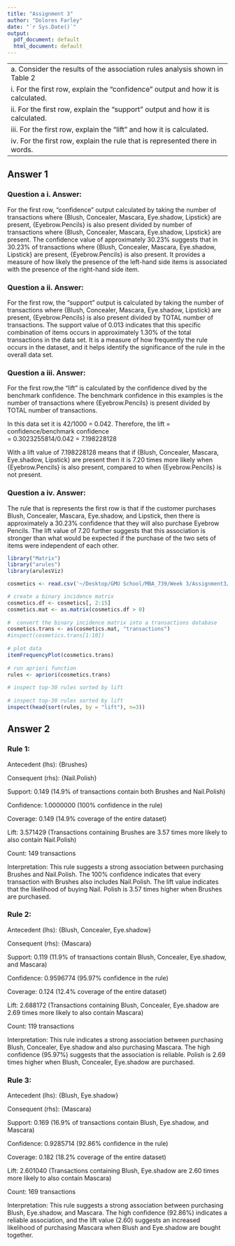 ```yaml
---
title: "Assignment 3"
author: "Dolores Farley"
date: "`r Sys.Date()`"
output:
  pdf_document: default
  html_document: default
---
```

---
a. Consider the results of the association rules analysis shown in Table 2
i. For the first row, explain the “confidence” output and how it is calculated.
ii. For the first row, explain the “support” output and how it is calculated.
iii. For the first row, explain the “lift” and how it is calculated.
iv. For the first row, explain the rule that is represented there in words.
---
## Answer 1

### Question a i. Answer:
For the first row, “confidence” output calculated by taking the number of transactions where {Blush, Concealer, Mascara, Eye.shadow, Lipstick} are present, {Eyebrow.Pencils} is also present divided by number of transactions where {Blush, Concealer, Mascara, Eye.shadow, Lipstick} are present. The confidence value of approximately 30.23% suggests that in 30.23% of transactions where {Blush, Concealer, Mascara, Eye.shadow, Lipstick} are present, {Eyebrow.Pencils} is also present. It provides a measure of how likely the presence of the left-hand side items is associated with the presence of the right-hand side item.

### Question a ii. Answer:
For the first row, the “support” output is calculated by taking the number of transactions where {Blush, Concealer, Mascara, Eye.shadow, Lipstick} are present, {Eyebrow.Pencils} is also present divided by TOTAL number of transactions. The support value of 0.013 indicates that this specific combination of items occurs in approximately 1.30% of the total transactions in the data set. It is a measure of how frequently the rule occurs in the dataset, and it helps identify the significance of the rule in the overall data set.

### Question a iii. Answer:
For the first row,the “lift” is calculated by the confidence dived by the benchmark confidence.
The benchmark confidence in this examples is the  number of transactions where {Eyebrow.Pencils} is present divided by TOTAL number of transactions. 

In this data set it is 42/1000 = 0.042. Therefore, 
the lift = confidence/benchmark confidence  
         = 0.3023255814/0.042 = 7.198228128
         
With a lift value of 7.198228128 means that if {Blush, Concealer, Mascara, Eye.shadow, Lipstick} are present then it is 7.20 times more likely when {Eyebrow.Pencils} is also present, compared to when {Eyebrow.Pencils} is not present.

### Question a iv. Answer:
The rule that is represents the first row is that if the customer purchases Blush, Concealer, Mascara, Eye.shadow, and Lipstick, then there is approximately a 30.23% confidence that they will also purchase Eyebrow Pencils. The lift value of 7.20 further suggests that this association is stronger than what would be expected if the purchase of the two sets of items were independent of each other.


```r
library("Matrix")
library("arules")
library(arulesViz)

cosmetics <- read.csv('~/Desktop/GMU School/MBA_739/Week 3/Assignment3/Cosmetics.csv') 

# create a binary incidence matrix
cosmetics.df <- cosmetics[, 2:15]
cosmetics.mat <- as.matrix(cosmetics.df > 0)
 
#  convert the binary incidence matrix into a transactions database
cosmetics.trans <- as(cosmetics.mat, "transactions")
#inspect(cosmetics.trans[1:10])
 
# plot data
itemFrequencyPlot(cosmetics.trans)
 
# run apriori function
rules <- apriori(cosmetics.trans)
 
# inspect top-30 rules sorted by lift
 
# inspect top-30 rules sorted by lift
inspect(head(sort(rules, by = "lift"), n=3))

```
\newpage 

## Answer 2

### Rule 1:

Antecedent (lhs): {Brushes}

Consequent (rhs): {Nail.Polish}

Support: 0.149 (14.9% of transactions contain both Brushes and Nail.Polish)

Confidence: 1.0000000 (100% confidence in the rule)

Coverage: 0.149 (14.9% coverage of the entire dataset)

Lift: 3.571429 (Transactions containing Brushes are 3.57 times more likely to also contain Nail.Polish)

Count: 149 transactions

Interpretation: This rule suggests a strong association between purchasing Brushes and Nail.Polish. The 100% confidence indicates that every transaction with Brushes also includes Nail.Polish. The lift value indicates that the likelihood of buying Nail. Polish is 3.57 times higher when Brushes are purchased.


### Rule 2:

Antecedent (lhs): {Blush, Concealer, Eye.shadow}

Consequent (rhs): {Mascara}

Support: 0.119 (11.9% of transactions contain Blush, Concealer, Eye.shadow, and Mascara)

Confidence: 0.9596774 (95.97% confidence in the rule)

Coverage: 0.124 (12.4% coverage of the entire dataset)

Lift: 2.688172 (Transactions containing Blush, Concealer, Eye.shadow are 2.69 times more likely to also contain Mascara)

Count: 119 transactions

Interpretation: This rule indicates a strong association between purchasing Blush, Concealer, Eye.shadow and also purchasing Mascara. The high confidence (95.97%) suggests that the association is reliable. Polish is 2.69 times higher when Blush, Concealer, Eye.shadow are purchased.

### Rule 3:

Antecedent (lhs): {Blush, Eye.shadow}

Consequent (rhs): {Mascara}

Support: 0.169 (16.9% of transactions contain Blush, Eye.shadow, and Mascara)

Confidence: 0.9285714 (92.86% confidence in the rule)

Coverage: 0.182 (18.2% coverage of the entire dataset)

Lift: 2.601040 (Transactions containing Blush, Eye.shadow are 2.60 times more likely to also contain Mascara)

Count: 169 transactions

Interpretation: This rule suggests a strong association between purchasing Blush, Eye.shadow, and Mascara. The high confidence (92.86%) indicates a reliable association, and the lift value (2.60) suggests an increased likelihood of purchasing Mascara when Blush and Eye.shadow are bought together.

